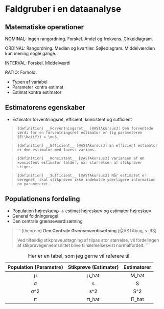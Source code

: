 # Faldgruber i en dataanalyse

## Matematiske operationer





NOMINAL: Ingen rangordning. Forskel. Andel og frekvens. Cirkeldiagram.

ORDINAL: Rangordning. Median og kvartiler. Søjlediagram. Middelværdien kun mening nogle gange.

INTERVAL: Forskel. Middelværdi 

RATIO: Forhold. 


- Typen af variabel
- Parameter kontra estimat
- Estimat kontra estimator


## Estimatorens egenskaber
- Estimator forventningsret, efficient, konsistent og sufficient

>```{definition}
>__Forventningsret__ [@ASTAkursus3]
> Den forventede værdi for en forventningsret estimator er lig parameteren $E(\hat{Y}) = \mu$.
> ```


>```{definition}
>__Efficient__ [@ASTAkursus3]
> En efficient estimator er den estimator med lavest varians.
> ```


>```{definition}
>__Konsistent__ [@ASTAkursus3]
> Variansen af en konsistent estimator falder, når størrelsen af stikprøver stiger.
> ```


>```{definition}
>__Sufficient__ [@ASTAkursus3]
> Når estimatet er beregnet, skal stikprøven ikke indeholde yderligere information om parameteret.
> ```


## Populationens fordeling
- Population højreskævp -> estimat højreskæv og estimator højreskæv
- Generel foldningsregel
- Den centrale grænseværdisætning

>```{theorem}
>__Den Centrale Grænseværdisætning__ [@ASTAbog, s. 93].
>
> Ved tilfældig stikprøveudtagning af tilpas stor størrelse, vil fordelingen af stikprøvegennemsnittet blive tilnærmelsesvist normalfordelt.
>```


Table: Her er en tabel, som jeg gerne vil referere til.

| Population (Parametre) | Stikprøve (Estimater) | Estimatorer |
|:----------:|:---------:|:---------:|
|      &#956;     |   &#956;_hat  |   &#924;_hat  |
|      &#963;     |     s     |     S     |
|      &#963;^2    |    s^2    |    S^2    |
|      &#960;     |   &#960;_hat   |   &#928;_hat   |

